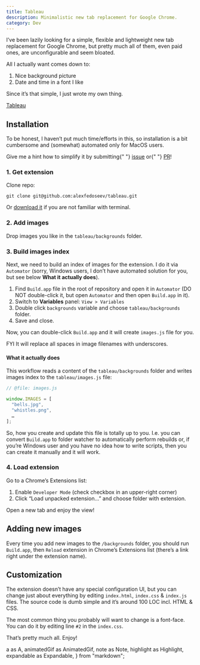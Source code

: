 ```yaml
---
title: Tableau
description: Minimalistic new tab replacement for Google Chrome.
category: Dev
---
```


I’ve been lazily looking for a simple, flexible and lightweight new tab replacement for Google Chrome, but pretty much all of them, even paid ones, are unconfigurable and seem bloated.

All I actually want comes down to:

1. Nice background picture
1. Date and time in a font I like

Since it’s that simple, I just wrote my own thing.

<Highlight>
  <A href="https://github.com/alexfedoseev/tableau">Tableau</A>
</Highlight>

## Installation

To be honest, I haven’t put much time/efforts in this, so installation is a bit cumbersome and (somewhat) automated only for MacOS users.

<Note>
  Give me a hint how to simplify it by submitting{" "}
  <A href="https://github.com/alexfedoseev/tableau/issues">issue</A> or{" "}
  <A href="https://github.com/alexfedoseev/tableau/pulls">PR</A>!
</Note>

### 1. Get extension

Clone repo:

```shell
git clone git@github.com:alexfedoseev/tableau.git
```

<Note>
  Or <A href="https://github.com/alexfedoseev/tableau/archive/master.zip">download it</A> if you are
  not familiar with terminal.
</Note>

### 2. Add images

Drop images you like in the `tableau/backgrounds` folder.

### 3. Build images index

Next, we need to build an index of images for the extension. I do it via `Automator` (sorry, Windows users, I don’t have automated solution for you, but see below **What it actually does**).

1. Find `Build.app` file in the root of repository and open it in `Automator` (DO NOT double-click it, but open `Automator` and then open `Build.app` in it).
1. Switch to **Variables** panel: `View > Variables`
1. Double click `backgrounds` variable and choose `tableau/backgrounds` folder.
1. Save and close.

<Expandable label="See it in action">
  <AnimatedGif
    img={automatorAnimatedGif}
    placement="bleed"
    caption="Configure Build.app in Automator"
  />
</Expandable>

Now, you can double-click `Build.app` and it will create `images.js` file for you.

<Note>FYI It will replace all spaces in image filenames with underscores.</Note>

#### What it actually does

This workflow reads a content of the `tableau/backgrounds` folder and writes images index to the `tableau/images.js` file:

```js
// @file: images.js

window.IMAGES = [
  "bells.jpg",
  "whistles.png",
  …
];
```

So, how you create and update this file is totally up to you. I.e. you can convert `Build.app` to folder watcher to automatically perform rebuilds or, if you’re Windows user and you have no idea how to write scripts, then you can create it manually and it will work.

### 4. Load extension

Go to a Chrome’s Extensions list:

1. Enable `Developer Mode` (check checkbox in an upper-right corner)
1. Click “Load unpacked extension…” and choose folder with extension.

<Expandable label="See it in action">
  <AnimatedGif img={chromeAnimatedGif} placement="bleed" caption="Load Tableau in Chrome" />
</Expandable>

Open a new tab and enjoy the view!

## Adding new images

Every time you add new images to the `/backgrounds` folder, you should run `Build.app`, then `Reload` extension in Chrome’s Extensions list (there’s a link right under the extension name).

## Customization

The extension doesn’t have any special configuration UI, but you can change just about everything by editing `index.html`, `index.css` & `index.js` files. The source code is dumb simple and it’s around 100 LOC incl. HTML & CSS.

The most common thing you probably will want to change is a font-face. You can do it by editing line `#2` in the `index.css`.

That’s pretty much all. Enjoy!


<!-- ----------------------------------------------------------------------- -->

  a as A,
  animatedGif as AnimatedGif,
  note as Note,
  highlight as Highlight,
  expandable as Expandable,
} from "markdown";

